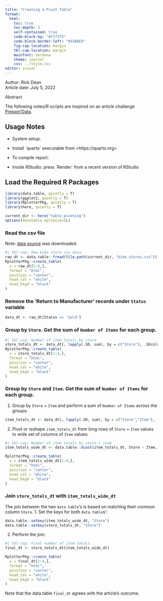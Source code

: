 ```yaml
---
title: "Creating a Pivot Table"
format: 
  html:
    toc: true
    toc-depth: 3
    self-contained: true
    code-block-bg: "#f1f3f5"
    code-block-border-left: "#31BAE9"
    fig-cap-location: margin
    tbl-cap-location: margin
    mainfont: Verdana
    theme: journal
    css: ../style.css
editor: visual
---
```


::: author
Author: Rick Dean <br/> Article date: July 5, 2022
:::

::: abstract_title
Abstract
:::

::: abstract_p
The following notes/R scripts are inspired on an article challenge [Preppin'Data](https://preppindata.blogspot.com/2021/08/2021-week-36-excelling-in-prep.html).
:::

::: {.callout-tip collapse="true"}
## Usage Notes

-   System setup:

-   Install \`quarto\` executable from \<https://quarto.org\>

-   To compile report:

-   Inside RStudio: press \`Render\` from a recent version of RStudio
:::

## Load the Required R Packages

```r
library(data.table, quietly = T)
library(ggplot2, quietly = T)
library(RplotterPkg, quietly = T)
library(here, quietly = T)

current_dir <- here("table_pivoting")
options(datatable.optimize=1L)
```

### Read the csv file

::: note
Note: [data source](https://drive.google.com/file/d/1ObjaGQ1IbpMIedR7eBfcNLs1c8nkEN0y/view) was downloaded.
:::

```r
#| tbl-cap: Raw bike store csv data
raw_dt <- data.table::fread(file.path(current_dir, "bike_stores.csv"))
RplotterPkg::create_table(
  x = raw_dt[1:6,],
  format = "html",
  position = "center",
  head_col = "white",
  head_bkgd = "black"
)
```

### Remove the 'Return to Manufacturer' records under `Status` variable
```r
data_dt <- raw_dt[Status == 'Sold']
```

### Group by `Store`. Get the sum of `Number of Items` for each group.
```r
#| tbl-cap: Number of item totals by store
store_totals_dt <- data_dt[, lapply(.SD, sum), by = c("Store"), .SDcols = c("Number of Items")]
RplotterPkg::create_table(
  x = store_totals_dt[1:4,],
  format = "html",
  position = "center",
  head_col = "white",
  head_bkgd = "black"
)
```

### Group by `Store` and `Item`. Get the sum of `Number of Items` for each group.

1. Group by `Store` + `Item` and perform a sum of `Number of Items` across the groups:
```r
item_totals_dt <- data_dt[, lapply(.SD, sum), by = c("Store","Item"), .SDcols = c("Number of Items")]
```

2. Pivot or reshape `item_totals_dt` from long rows of `Store` + `Item` values to wide set of columns of `Item` values:
```r
#| tbl-cap: Number of item totals by store + item
item_totals_wide_dt <- data.table::dcast(item_totals_dt, Store ~ Item, value.var = "Number of Items")

RplotterPkg::create_table(
  x = item_totals_wide_dt[1:4,],
  format = "html",
  position = "center",
  head_col = "white",
  head_bkgd = "black"
)
```

### Join `store_totals_dt` with `item_totals_wide_dt`

The join between the two `data.table`'s is based on matching their common column `Store`.
1. Set the keys for both `data.table`s':
```r
data.table::setkey(item_totals_wide_dt, "Store")
data.table::setkey(store_totals_dt, "Store")
```

2. Perform the join:
```r
#| tbl-cap: Final number of item totals
final_dt <- store_totals_dt[item_totals_wide_dt]

RplotterPkg::create_table(
  x = final_dt[1:4,],
  format = "html",
  position = "center",
  head_col = "white",
  head_bkgd = "black"
)
```

::: note
Note that the data.table `final_dt` agrees with the article's outcome.
:::
